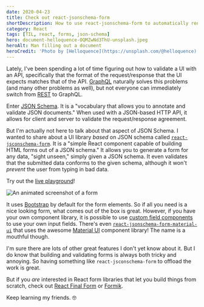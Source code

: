 ```yaml
---
date: 2020-04-23
title: Check out react-jsonschema-form
shortDescription: How to use react-jsonschema-form to automatically render a form based on JSON schema
category: React
tags: [TIL, react, forms, json-schema]
hero: document-helloquence-OQMZwNd3ThU-unsplash.jpeg
heroAlt: Man filling out a document
heroCredit: 'Photo by [Helloquence](https://unsplash.com/@helloquence)'
---
```


Lately, I've been spending a lot of time figuring out how to validate a UI with an API, specifically that the format of the request/response that the UI expects matches that of the API. [GraphQL](https://graphql.org/) naturally solves this problems (and many other problems as well), but not everyone can immediately switch from [REST](https://restfulapi.net/) to GraphQL.

Enter [JSON Schema](http://json-schema.org/). It is a "vocabulary that allows you to annotate and validate JSON documents." When used with a JSON-based HTTP API, it allows for client and server to validate the request/response agreement.

But I'm actually not here to talk about that aspect of JSON Schema. I wanted to share about a UI library _based_ on JSON schema called [`react-jsconschema-form`](https://react-jsonschema-form.readthedocs.io/). It is a "simple React component capable of building HTML forms out of a JSON schema." It allows you to generate a form for any data, "sight unseen," simply given a JSON schema. It even validates that the submitted data conforms to the given schema, although it won't _prevent_ the user from typing in bad data.

Try out the [live playground](https://rjsf-team.github.io/react-jsonschema-form/)!

<Image src="react-jsonschema-form-animated-screenshot.gif" alt="An animated screenshot of a form" />

It uses [Bootstrap](http://getbootstrap.com/) by default for the form elements. So if all you need is a nice looking form, what comes out of the box is great. However, if you have your own component library, it is possible to use [custom field components](https://react-jsonschema-form.readthedocs.io/en/latest/advanced-customization/#custom-field-components) to use your own input fields. There's even [`react-jsonschema-form-material-ui`](https://github.com/vip-git/react-jsonschema-form-material-ui) that uses the awesome [Material UI](http://www.material-ui.com/) component library! The name is a mouthful though.

I'm sure there are lots of other great features I don't yet know about it. But I do know that building and validating forms is always both tricky and annoying. So having something like `react-jsconschema-form` to offload the work is great.

But if you _are_ interested in React form libraries that let you build things from scratch, check out [React Final Form](https://final-form.org/react) or [Formik](https://jaredpalmer.com/formik/).

Keep learning my friends. 🤓
